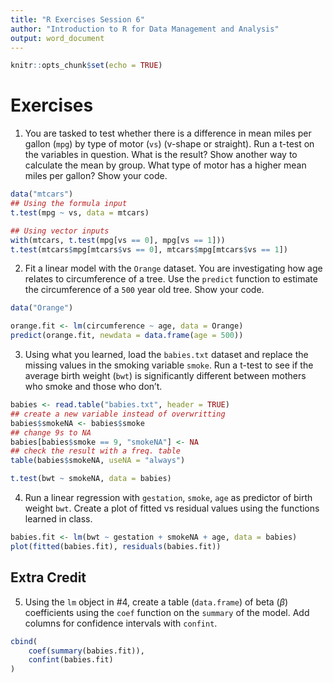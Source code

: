 ```yaml
---
title: "R Exercises Session 6"
author: "Introduction to R for Data Management and Analysis"
output: word_document
---
```


```r
knitr::opts_chunk$set(echo = TRUE)
```

# Exercises

1. You are tasked to test whether there is a difference in mean miles per gallon
(`mpg`) by type of motor (`vs`) (v-shape or straight). Run a t-test on the
variables in question. What is the result? Show another way to calculate the
mean by group. What type of motor has a higher mean miles per gallon? Show your
code.

```r
data("mtcars")
## Using the formula input
t.test(mpg ~ vs, data = mtcars)

## Using vector inputs
with(mtcars, t.test(mpg[vs == 0], mpg[vs == 1]))
t.test(mtcars$mpg[mtcars$vs == 0], mtcars$mpg[mtcars$vs == 1])
```

2. Fit a linear model with the `Orange` dataset. You are investigating how age
relates to circumference of a tree. Use the `predict` function to estimate the
circumference of a `500` year old tree. Show your code.

```r
data("Orange")

orange.fit <- lm(circumference ~ age, data = Orange)
predict(orange.fit, newdata = data.frame(age = 500))
```

3. Using what you learned, load the `babies.txt` dataset and replace the missing
values in the smoking variable `smoke`. Run a t-test to see if the average birth
weight (`bwt`) is significantly different between mothers who smoke and those
who don't.

```r
babies <- read.table("babies.txt", header = TRUE)
## create a new variable instead of overwritting
babies$smokeNA <- babies$smoke
## change 9s to NA
babies[babies$smoke == 9, "smokeNA"] <- NA
## check the result with a freq. table
table(babies$smokeNA, useNA = "always")

t.test(bwt ~ smokeNA, data = babies)
```

4. Run a linear regression with `gestation`, `smoke`, `age` as predictor of
birth weight `bwt`. Create a plot of fitted vs residual values using the
functions learned in class.

```r
babies.fit <- lm(bwt ~ gestation + smokeNA + age, data = babies)
plot(fitted(babies.fit), residuals(babies.fit))
```

## Extra Credit

5. Using the `lm` object in #4, create a table (`data.frame`) of beta ($\beta$)
coefficients using the `coef` function on the `summary` of the model. Add
columns for confidence intervals with `confint`.

```r
cbind(
    coef(summary(babies.fit)),
    confint(babies.fit)
)
```

